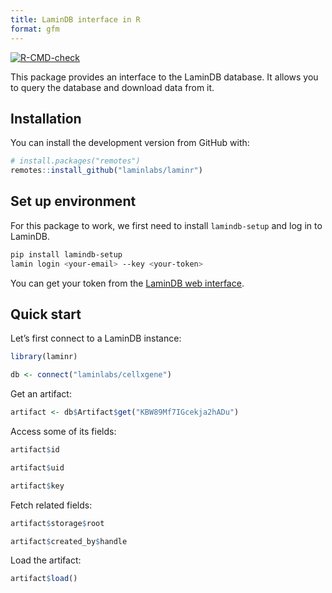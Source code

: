 ```yaml
---
title: LaminDB interface in R
format: gfm
---
```


<!-- badges: start -->
[![R-CMD-check](https://github.com/laminlabs/laminr/actions/workflows/R-CMD-check.yaml/badge.svg)](https://github.com/laminlabs/laminr/actions/workflows/R-CMD-check.yaml)
<!-- badges: end -->

This package provides an interface to the LaminDB database. It allows you to query the database and download data from it.

## Installation

You can install the development version from GitHub with:

```R
# install.packages("remotes")
remotes::install_github("laminlabs/laminr")
```

## Set up environment

For this package to work, we first need to install `lamindb-setup` and log in to LaminDB.

```bash
pip install lamindb-setup
lamin login <your-email> --key <your-token>
```

:::{.callout-tip}
You can get your token from the [LaminDB web interface](https://lamin.ai/settings).
:::

## Quick start

Let's first connect to a LaminDB instance:

```r
library(laminr)

db <- connect("laminlabs/cellxgene")
```

Get an artifact:

```r
artifact <- db$Artifact$get("KBW89Mf7IGcekja2hADu")
```

Access some of its fields:

```r
artifact$id

artifact$uid

artifact$key
```

Fetch related fields:

```r
artifact$storage$root

artifact$created_by$handle
```

Load the artifact:

```r
artifact$load()
```
